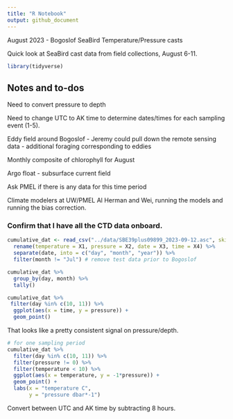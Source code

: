 ```yaml
---
title: "R Notebook"
output: github_document
---
```


August 2023 - Bogoslof SeaBird Temperature/Pressure casts

Quick look at SeaBird cast data from field collections, August 6-11.


```r
library(tidyverse)
```
## Notes and to-dos

Need to convert pressure to depth

Need to change UTC to AK time to determine dates/times for each sampling event (1-5).


Eddy field around Bogoslof - Jeremy could pull down the remote sensing data - additional foraging corresponding to eddies

Monthly composite of chlorophyll for August

Argo float - subsurface current field

Ask PMEL if there is any data for this time period

Climate modelers at UW/PMEL Al Herman and Wei, running the models and running the bias correction.



### Confirm that I have all the CTD data onboard.

```r
cumulative_dat <- read_csv("../data/SBE39plus09899_2023-09-12.asc", skip = 11, col_names = F) %>%
  rename(temperature = X1, pressure = X2, date = X3, time = X4) %>%
  separate(date, into = c("day", "month", "year")) %>%
  filter(month != "Jul") # remove test data prior to Bogoslof

cumulative_dat %>%
  group_by(day, month) %>%
  tally() 
```



```r
cumulative_dat %>%
 filter(day %in% c(10, 11)) %>%
  ggplot(aes(x = time, y = pressure)) +
  geom_point()


```

That looks like a pretty consistent signal on pressure/depth.



```r
# for one sampling period
cumulative_dat %>%
  filter(day %in% c(10, 11)) %>%
  filter(pressure != 0) %>%
  filter(temperature < 10) %>%
  ggplot(aes(x = temperature, y = -1*pressure)) +
  geom_point() + 
  labs(x = "temperature C",
       y = "pressure dbar*-1")


```

Convert between UTC and AK time by subtracting 8 hours.
